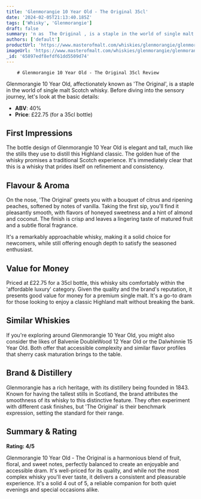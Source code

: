 ```yaml
---
title: 'Glenmorangie 10 Year Old - The Original 35cl'
date: '2024-02-05T21:13:40.185Z'
tags: ['Whisky', 'Glenmorangie']
draft: false
summary: 'n as  The Original , is a staple in the world of single malt Scotch whisky. Before diving into the sensory journey, let s look at ...'
authors: ['default']
productUrl: 'https://www.masterofmalt.com/whiskies/glenmorangie/glenmorangie-10-year-old-the-original-35cl-whisky/'
imageUrl: 'https://www.masterofmalt.com/whiskies/glenmorangie/glenmorangie-10-year-old-the-original-35cl-whisky.jpg'
_id: '65897edf8efdf61dd5509d74'
---
```


        # Glenmorangie 10 Year Old - The Original 35cl Review

Glenmorangie 10 Year Old, affectionately known as 'The Original', is a staple in the world of single malt Scotch whisky. Before diving into the sensory journey, let's look at the basic details:

- **ABV**: 40%
- **Price**: £22.75 (for a 35cl bottle)

## First Impressions

The bottle design of Glenmorangie 10 Year Old is elegant and tall, much like the stills they use to distill this Highland classic. The golden hue of the whisky promises a traditional Scotch experience. It's immediately clear that this is a whisky that prides itself on refinement and consistency.

## Flavour & Aroma

On the nose, 'The Original' greets you with a bouquet of citrus and ripening peaches, softened by notes of vanilla. Taking the first sip, you'll find it pleasantly smooth, with flavors of honeyed sweetness and a hint of almond and coconut. The finish is crisp and leaves a lingering taste of matured fruit and a subtle floral fragrance.

It's a remarkably approachable whisky, making it a solid choice for newcomers, while still offering enough depth to satisfy the seasoned enthusiast.

## Value for Money

Priced at £22.75 for a 35cl bottle, this whisky sits comfortably within the 'affordable luxury' category. Given the quality and the brand's reputation, it presents good value for money for a premium single malt. It's a go-to dram for those looking to enjoy a classic Highland malt without breaking the bank.

## Similar Whiskies

If you're exploring around Glenmorangie 10 Year Old, you might also consider the likes of Balvenie DoubleWood 12 Year Old or the Dalwhinnie 15 Year Old. Both offer that accessible complexity and similar flavor profiles that sherry cask maturation brings to the table.

## Brand & Distillery

Glenmorangie has a rich heritage, with its distillery being founded in 1843. Known for having the tallest stills in Scotland, the brand attributes the smoothness of its whisky to this distinctive feature. They often experiment with different cask finishes, but 'The Original' is their benchmark expression, setting the standard for their range.

## Summary & Rating

**Rating: 4/5**

Glenmorangie 10 Year Old - The Original is a harmonious blend of fruit, floral, and sweet notes, perfectly balanced to create an enjoyable and accessible dram. It's well-priced for its quality, and while not the most complex whisky you'll ever taste, it delivers a consistent and pleasurable experience. It's a solid 4 out of 5, a reliable companion for both quiet evenings and special occasions alike.
